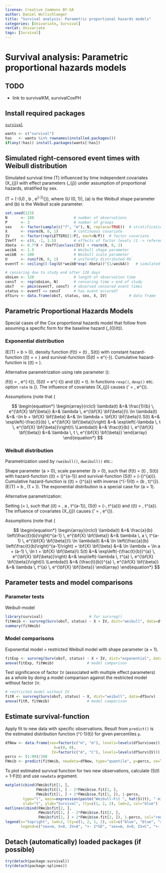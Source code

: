 ```yaml
---
license: Creative Commons BY-SA
author: Daniel Wollschlaeger
title: "Survival analysis: Parametric proportional hazards models"
categories: [Univariate, Survival]
rerCat: Univariate
tags: [Survival]
---
```


Survival analysis: Parametric proportional hazards models
=========================

TODO
-------------------------

 - link to survivalKM, survivalCoxPH

Install required packages
-------------------------

[`survival`](http://cran.r-project.org/package=survival)

```r
wants <- c("survival")
has   <- wants %in% rownames(installed.packages())
if(any(!has)) install.packages(wants[!has])
```

Simulated right-censored event times with Weibull distribution
-------------------------

Simulated survival time \(T\) influenced by time independent covariates \(X_{j}\) with effect parameters \(\beta_{j}\) under assumption of proportional hazards, stratified by sex.

\(T = (-\ln(U) \, b \, e^{-\bf{X} \bf{\beta}})^{\frac{1}{a}}\), where \(U \sim \mathcal{U}(0, 1)\), \(a\) is the Weibull shape parameter and \(b\) is the Weibull scale parameter.

```r
set.seed(123)
N      <- 180                  # number of observations
P      <- 3                    # number of groups
sex    <- factor(sample(c("f", "m"), N, replace=TRUE))  # stratification factor
X      <- rnorm(N, 0, 1)       # continuous covariate
IV     <- factor(rep(LETTERS[1:P], each=N/P))  # factor covariate
IVeff  <- c(0, -1, 1.5)        # effects of factor levels (1 -> reference level)
Xbeta  <- 0.7*X + IVeff[unclass(IV)] + rnorm(N, 0, 2)
weibA  <- 1.5                  # Weibull shape parameter
weibB  <- 100                  # Weibull scale parameter
U      <- runif(N, 0, 1)       # uniformly distributed RV
eventT <- ceiling((-log(U)*weibB*exp(-Xbeta))^(1/weibA))   # simulated event time

# censoring due to study end after 120 days
obsLen <- 120                  # length of observation time
censT  <- rep(obsLen, N)       # censoring time = end of study
obsT   <- pmin(eventT, censT)  # observed censored event times
status <- eventT <= censT      # has event occured?
dfSurv <- data.frame(obsT, status, sex, X, IV)          # data frame
```

Parametric Proportional Hazards Models
-------------------------

Special cases of the Cox proportional hazards model that follow from assuming a specific form for the baseline hazard \(\lambda_{0}(t)\).

### Exponential distribution

\(E(T) = b > 0\), density function \(f(t) = \lambda(t) \, S(t)\) with constant hazard-function \(\lambda(t) = \lambda = \frac{1}{b}\) and survival-function \(S(t) = e^{-\frac{t}{b}}\). Cumulative hazard-function is \(\Lambda(t) = \frac{t}{b}\).

Alternative parametrization using rate parameter \(\lambda\):

\(f(t) = \lambda \, e^{-\lambda t}\), \(S(t) = e^{-\lambda t}\) and \(\Lambda(t) = \lambda t\). In functions `rexp()`, `dexp()` etc. option `rate` is \(\lambda\). The influence of covariates \(X_{j}\) causes \(\lambda' = \lambda \, e^{\bf{X} \bf{\beta}}\). 

Assumptions (note that \(\bf{X} \bf{\beta}\) does not include an intercept \(\beta_{0}\))

$$
\begin{equation*}
\begin{array}{rclcl}
\lambda(t)     &=& \frac{1}{b} \, e^{\bf{X} \bf{\beta}} &=& \lambda \, e^{\bf{X} \bf{\beta}}\\
\ln \lambda(t) &=& -\ln b + \bf{X} \bf{\beta} &=& \ln \lambda + \bf{X} \bf{\beta}\\
S(t)           &=& \exp\left(-\frac{t}{b} \, e^{\bf{X} \bf{\beta}}\right) &=& \exp\left(-\lambda \, t \, e^{\bf{X} \bf{\beta}}\right)\\
\Lambda(t)     &=& \frac{t}{b} \, e^{\bf{X} \bf{\beta}} &=& \lambda \, t \, e^{\bf{X} \bf{\beta}}
\end{array}
\end{equation*}
$$

### Weibull distribution

Parametrization used by `rweibull()`, `dweibull()` etc.:

Shape parameter \(a > 0\), scale parameter \(b > 0\), such that \(f(t) = \lambda(t) \, S(t)\) with hazard-function \(\lambda(t) = \frac{a}{b} \left(\frac{t}{b}\right)^{a-1}\) and survival-function \(S(t) = \exp(-(\frac{t}{b})^{a})\). Cumulative hazard-function is \(\Lambda(t) = (\frac{t}{b})^{a}\) with inverse \(\Lambda^{-1}(t) = (b \, t)^{\frac{1}{a}}\). \(E(T) = b \, \Gamma(1 + \frac{1}{a})\). The exponential distribution is a special case for \(a = 1\).

Alternative parametrization:

Setting \(\lambda = \frac{1}{b^{a}}\), such that \(\lambda(t) = \lambda \, a \, t^{a-1}\), \(S(t) = \exp(-\lambda \, t^{a})\) and \(\Lambda(t) = \lambda \, t^{a}\). The influence of covariates \(X_{j}\) causes \(\lambda' = \lambda \, e^{\bf{X} \bf{\beta}}\).

Assumptions (note that \(\bf{X} \bf{\beta}\) does not include an intercept \(\beta_{0}\))

$$
\begin{equation*}
\begin{array}{rclcl}
\lambda(t)     &=& \frac{a}{b} \left(\frac{t}{b}\right)^{a-1} \, e^{\bf{X} \bf{\beta}} &=& \lambda \, a \, t^{a-1} \, e^{\bf{X} \bf{\beta}}\\
\ln \lambda(t) &=& \ln \left(\frac{a}{b} \left(\frac{t}{b}\right)^{a-1}\right) + \bf{X} \bf{\beta} &=& \ln \lambda + \ln a + (a-1) \, \ln t + \bf{X} \bf{\beta}\\
S(t)           &=& \exp\left(-(\frac{t}{b})^{a} \, e^{\bf{X} \bf{\beta}}\right) &=& \exp\left(-\lambda \, t^{a} \, e^{\bf{X} \bf{\beta}}\right)\\
\Lambda(t)     &=& (\frac{t}{b})^{a} \, e^{\bf{X} \bf{\beta}} &=& \lambda \, t^{a} \, e^{\bf{X} \bf{\beta}}
\end{array}
\end{equation*}
$$

Parameter tests and model comparisons
-------------------------

### Parameter tests

Weibull-model

```r
library(survival)                     # for survreg()
fitWeib <- survreg(Surv(obsT, status) ~ X + IV, dist="weibull", data=dfSurv)
summary(fitWeib)
```

### Model comparisons

Exponential model = restricted Weibull model with shape parameter \(a = 1\).

```r
fitExp <- survreg(Surv(obsT, status) ~ X + IV, dist="exponential", data=dfSurv)
anova(fitExp, fitWeib)               # model comparison
```

Test significance of factor `IV` (associated with multiple effect parameters) as a whole by doing a model comparison against the restricted model without factor `IV`.

```r
# restricted model without IV
fitR <- survreg(Surv(obsT, status) ~ X, dist="weibull", data=dfSurv)
anova(fitR, fitWeib)                 # model comparison
```

Estimate survival-function
-------------------------

Apply fit to new data with specific observations. Result from `predict()` is the estimated distribution function \(\hat{F}^{-1}(t)\) for given percentiles `p`.

```r
dfNew <- data.frame(sex=factor(c("m", "m"), levels=levels(dfSurv$sex)),
                      X=c(0, 0),
                     IV=factor(c("A", "C"), levels=levels(dfSurv$IV)))
percs <- (1:99)/100
FWeib <- predict(fitWeib, newdata=dfNew, type="quantile", p=percs, se=TRUE)
```

To plot estimated survival function for two new observations, calculate \(S(t) = 1-F(t)\) and use `newdata` argument.

```r
matplot(cbind(FWeib$fit[1, ],
              FWeib$fit[1, ] - 2*FWeib$se.fit[1, ],
              FWeib$fit[1, ] + 2*FWeib$se.fit[1, ]), 1-percs,
        type="l", main=expression(paste("Weibull-Fit ", hat(S)(t), " mit SE")),
        xlab="t", ylab="Survival", lty=c(1, 2, 2), lwd=2, col="blue")
matlines(cbind(FWeib$fit[2, ],
               FWeib$fit[2, ] - 2*FWeib$se.fit[2, ],
               FWeib$fit[2, ] + 2*FWeib$se.fit[2, ]), 1-percs, col="red", lwd=2)
legend(x="topright", lwd=2, lty=c(1, 2, 1, 2), col=c("blue", "blue", "red", "red"),
       legend=c("sex=m, X=0, IV=A", "+- 2*SE", "sex=m, X=0, IV=C", "+- 2*SE"))
```

Detach (automatically) loaded packages (if possible)
-------------------------

```r
try(detach(package:survival))
try(detach(package:splines))
```

